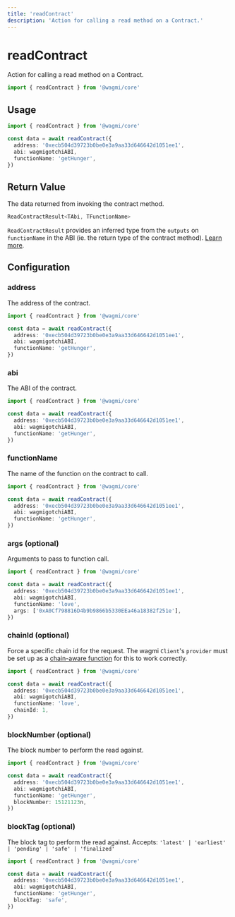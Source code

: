 ```yaml
---
title: 'readContract'
description: 'Action for calling a read method on a Contract.'
---
```


# readContract

Action for calling a read method on a Contract.

```ts
import { readContract } from '@wagmi/core'
```

## Usage

```ts
import { readContract } from '@wagmi/core'

const data = await readContract({
  address: '0xecb504d39723b0be0e3a9aa33d646642d1051ee1',
  abi: wagmigotchiABI,
  functionName: 'getHunger',
})
```

## Return Value

The data returned from invoking the contract method.

```ts
ReadContractResult<TAbi, TFunctionName>
```

`ReadContractResult` provides an inferred type from the `outputs` on `functionName` in the ABI (ie. the return type of the contract method). [Learn more](/core/typescript#type-inference).

## Configuration

### address

The address of the contract.

```ts {4}
import { readContract } from '@wagmi/core'

const data = await readContract({
  address: '0xecb504d39723b0be0e3a9aa33d646642d1051ee1',
  abi: wagmigotchiABI,
  functionName: 'getHunger',
})
```

### abi

The ABI of the contract.

```ts {5}
import { readContract } from '@wagmi/core'

const data = await readContract({
  address: '0xecb504d39723b0be0e3a9aa33d646642d1051ee1',
  abi: wagmigotchiABI,
  functionName: 'getHunger',
})
```

### functionName

The name of the function on the contract to call.

```ts {6}
import { readContract } from '@wagmi/core'

const data = await readContract({
  address: '0xecb504d39723b0be0e3a9aa33d646642d1051ee1',
  abi: wagmigotchiABI,
  functionName: 'getHunger',
})
```

### args (optional)

Arguments to pass to function call.

```ts {7}
import { readContract } from '@wagmi/core'

const data = await readContract({
  address: '0xecb504d39723b0be0e3a9aa33d646642d1051ee1',
  abi: wagmigotchiABI,
  functionName: 'love',
  args: ['0xA0Cf798816D4b9b9866b5330EEa46a18382f251e'],
})
```

### chainId (optional)

Force a specific chain id for the request. The wagmi `Client`'s `provider` must be set up as a [chain-aware function](/core/client#provider-optional) for this to work correctly.

```ts {7}
import { readContract } from '@wagmi/core'

const data = await readContract({
  address: '0xecb504d39723b0be0e3a9aa33d646642d1051ee1',
  abi: wagmigotchiABI,
  functionName: 'love',
  chainId: 1,
})
```

### blockNumber (optional)

The block number to perform the read against.

```ts {7}
import { readContract } from '@wagmi/core'

const data = await readContract({
  address: '0xecb504d39723b0be0e3a9aa33d646642d1051ee1',
  abi: wagmigotchiABI,
  functionName: 'getHunger',
  blockNumber: 15121123n,
})
```

### blockTag (optional)

The block tag to perform the read against. Accepts: `'latest' | 'earliest' | 'pending' | 'safe' | 'finalized'`

```ts {7}
import { readContract } from '@wagmi/core'

const data = await readContract({
  address: '0xecb504d39723b0be0e3a9aa33d646642d1051ee1',
  abi: wagmigotchiABI,
  functionName: 'getHunger',
  blockTag: 'safe',
})
```
